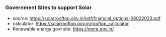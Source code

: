 

### Government Sites to support Solar 

* source: https://solarrooftop.gov.in/pdf/financial_options-08022023.pdf
* calculator: https://solarrooftop.gov.in/rooftop_calculator
* Renewable energy govt site: https://mnre.gov.in/